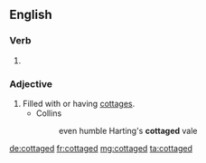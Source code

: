 ==English==

===Verb===
{{head|en|verb form}}

# {{en-past of|cottage}}

===Adjective===
{{en-adj}}

# Filled with or having [[cottage]]s.
#* Collins
#*: even humble Harting's '''cottaged''' vale

[[de:cottaged]]
[[fr:cottaged]]
[[mg:cottaged]]
[[ta:cottaged]]
